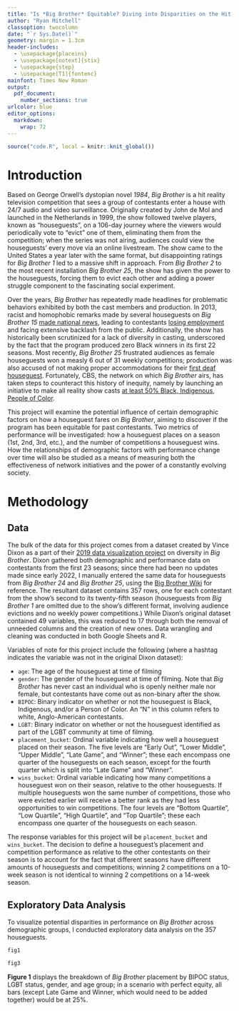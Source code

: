 ```yaml
---
title: "Is *Big Brother* Equitable? Diving into Disparities on the Hit Reality Show"
author: "Ryan Mitchell"
classoption: twocolumn
date: "`r Sys.Date()`"
geometry: margin = 1.3cm
header-includes:
  - \usepackage{placeins}
  - \usepackage[notext]{stix}
  - \usepackage{step}
  - \usepackage[T1]{fontenc}
mainfont: Times New Roman
output:
  pdf_document:
    number_sections: true
urlcolor: blue
editor_options: 
  markdown: 
    wrap: 72
---
```


```r
source("code.R", local = knitr::knit_global())
```

# Introduction

Based on George Orwell's dystopian novel *1984*, *Big Brother* is a hit reality television competition that sees a group of contestants enter a house with 24/7 audio and video surveillance. Originally created by John de Mol and launched in the Netherlands in 1999, the show followed twelve players, known as "houseguests", on a 106-day journey where the viewers would periodically vote to "evict" one of them, eliminating them from the competition; when the series was not airing, audiences could view the houseguests' every move via an online livestream. The show came to the United States a year later with the same format, but disappointing ratings for *Big Brother 1* led to a massive shift in approach. From *Big Brother 2* to the most recent installation *Big Brother 25*, the show has given the power to the houseguests, forcing them to evict each other and adding a power struggle component to the fascinating social experiment.

Over the years, *Big Brother* has repeatedly made headlines for problematic behaviors exhibited by both the cast members and production. In 2013, racist and homophobic remarks made by several houseguests on *Big Brother 15* [made national news](https://www.today.com/popculture/big-brother-airs-contestants-racist-homophobic-remarks-6c10560772), leading to contestants [losing employment](https://www.today.com/popculture/big-brother-contestants-lose-jobs-due-racist-homophobic-remarks-4b11210469) and facing extensive backlash from the public. Additionally, the show has historically been scrutinized for a lack of diversity in casting, underscored by the fact that the program produced zero Black winners in its first 22 seasons. Most recently, *Big Brother 25* frustrated audiences as female houseguests won a measly 6 out of 31 weekly competitions; production was also accused of not making proper accommodations for their [first deaf houseguest](https://www.aol.com/bb25-fans-think-pressure-cooker-154620589.html). Fortunately, CBS, the network on which *Big Brother* airs, has taken steps to counteract this history of inequity, namely by launching an initiative to make all reality show casts [at least 50% Black, Indigenous, People of Color](https://www.cnbc.com/2020/11/09/cbs-reality-shows-must-now-have-50percent-non-white-casts-network-says.html). 

This project will examine the potential influence of certain demographic factors on how a houseguest fares on *Big Brother*, aiming to discover if the program has been equitable for past contestants. Two metrics of performance will be investigated: how a houseguest places on a season (1st, 2nd, 3rd, etc.), and the number of competitions a houseguest wins. How the relationships of demographic factors with performance change over time will also be studied as a means of measuring both the effectiveness of network initiatives and the power of a constantly evolving society.

# Methodology

## Data

The bulk of the data for this project comes from a dataset created by Vince Dixon as a part of their [2019 data visualization project](https://vincedixonportfolio.com/2019/08/29/methodology-behind-big-brother-diversity-data-dive/) on diversity in *Big Brother*. Dixon gathered both demographic and performance data on contestants from the first 23 seasons; since there had been no updates made since early 2022, I manually entered the same data for houseguests from *Big Brother 24* and *Big Brother 25*, using the [Big Brother Wiki](https://bigbrother.fandom.com/wiki/Big_Brother_Wiki) for reference. The resultant dataset contains 357 rows, one for each contestant from the show's second to its twenty-fifth season (houseguests from *Big Brother 1* are omitted due to the show's different format, involving audience evictions and no weekly power competitions.) While Dixon's original dataset contained 49 variables, this was reduced to 17 through both the removal of unneeded columns and the creation of new ones. Data wrangling and cleaning was conducted in both Google Sheets and R.

Variables of note for this project include the following (where a hashtag indicates the variable was not in the original Dixon dataset):

  - `age`: The age of the houseguest at time of filming
  - `gender`: The gender of the houseguest at time of filming. Note that *Big Brother* has never cast an individual who is openly neither male nor female, but contestants have come out as non-binary after the show.
  - `BIPOC`\textsuperscript{\#}: Binary indicator on whether or not the houseguest is Black, Indigenous, and/or a Person of Color. An "N" in this column refers to white, Anglo-American contestants.
  - `LGBT`\textsuperscript{\#}: Binary indicator on whether or not the houseguest identified as part of the LGBT community at time of filming.
  - `placement_bucket`\textsuperscript{\#}: Ordinal variable indicating how well a houseguest placed on their season. The five levels are "Early Out", "Lower Middle", "Upper Middle", "Late Game", and "Winner"; these each encompass one quarter of the houseguests on each season, except for the fourth quarter which is split into "Late Game" and "Winner".
  - `wins_bucket`\textsuperscript{\#}: Ordinal variable indicating how many competitions a houseguest won on their season, relative to the other houseguests. If multiple houseguests won the same number of competitions, those who were evicted earlier will receive a better rank as they had less opportunities to win competitions. The four levels are "Bottom Quartile", "Low Quartile", "High Quartile", and "Top Quartile"; these each encompass one quarter of the houseguests on each season.
  
The response variables for this project will be `placement_bucket` and `wins_bucket`. The decision to define a houseguest's placement and competition performance as relative to the other contestants on their season is to account for the fact that different seasons have different amounts of houseguests and competitions; winning 2 competitions on a 10-week season is not identical to winning 2 competitions on a 14-week season.

## Exploratory Data Analysis

To visualize potential disparities in performance on *Big Brother* across demographic groups, I conducted exploratory data analysis on the 357 houseguests.

```r
fig1
```

```r
fig3
```


**Figure 1** displays the breakdown of *Big Brother* placement by BIPOC status, LGBT status, gender, and age group; in a scenario with perfect equity, all bars (except Late Game and Winner, which would need to be added together) would be at 25%. 